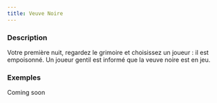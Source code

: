```yaml
---
title: Veuve Noire
---
```



<Role VEUVE_NOIRE header />

### Description

Votre première nuit, regardez le grimoire et choisissez un joueur : il est empoisonné. Un joueur gentil est informé que la veuve noire est en jeu.

### Exemples

Coming soon
